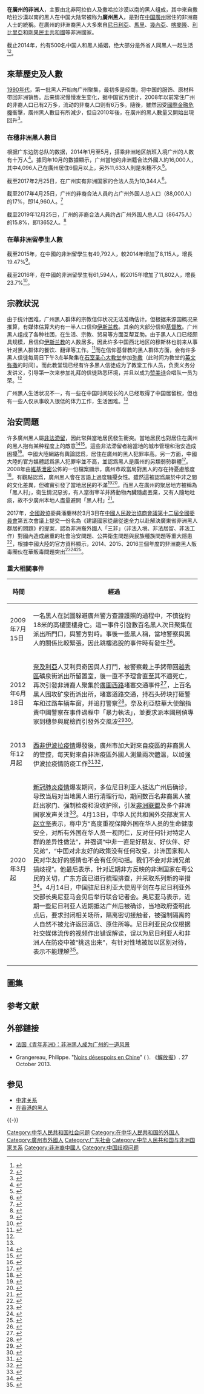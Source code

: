 {{not|廣州黑人}}
{{Merge|廣州黑人|discuss=Talk:在廣州的非洲人#请求与廣州黑人合并|time=2021-06-19T15:04:34+00:00}}
{{NoteTA
|G1=Toponym
}}
'''在廣州的非洲人'''，主要由北非阿拉伯人及撒哈拉沙漠以南的黑人组成，其中來自撒哈拉沙漠以南的黑人在中国大陆常被称为'''廣州黑人'''，是對在[[中国|中国]][[廣州|廣州]]居住的非洲裔人士的統稱。在廣州的非洲裔黑人大多來自[[尼日利亞|尼日利亞]]、[[馬里|馬里]]、[[幾內亞|幾內亞]]、[[喀麥隆|喀麥隆]]、[[利比里亞|利比里亞]]和[[剛果民主共和國|剛果民主共和國]]等非洲國家。

截止2014年，约有500名中国人和黑人婚姻，绝大部分是外省人同黑人一起生活<ref>{{Cite web|title=Bride and prejudice: Afro-Chinese marriages in Guangzhou|url=https://africachinareporting.co.za/2014/06/bride-and-prejudice-afro-chinese-marriages-in-guangzhou/|accessdate=2020-04-14|date=2014-06-03|last=Admin|work=Africa-China Reporting Project|language=en|archive-date=2020-02-15|archive-url=https://web.archive.org/web/20200215054119/https://africachinareporting.co.za/2014/06/bride-and-prejudice-afro-chinese-marriages-in-guangzhou/|dead-url=no}}</ref><ref>{{Cite news|title=China cracks down on African immigrants and traders|url=https://www.theguardian.com/world/2010/oct/06/china-crackdown-african-immigration|newspaper=The Guardian|date=2010-10-06|accessdate=2020-04-14|issn=0261-3077|language=en-GB|first=Tania|last=Branigan|archive-date=2016-11-16|archive-url=https://web.archive.org/web/20161116075754/https://www.theguardian.com/world/2010/oct/06/china-crackdown-african-immigration|dead-url=no}}</ref>。

== 來華歷史及人數 ==
[[1990年代|1990年代]]，第一批黑人开始向广州聚集，最初多是经商，将中国的服饰、原材料带回非洲销售。后来情况慢慢发生变化，据中国官方统计，2008年以前常住广州的非裔人口已有2万多，流动的非裔人口则有6万多。隨後，雖然因受[[2008年環球股災|國際金融危機]]衝擊，廣州黑人數目有所減少，但自2010年後，在廣州的黑人數量又開始出現回升<ref>{{Cite web|url=http://news.takungpao.com/world/exclusive/2013-03/1514946.html|title=10万非洲人逐梦广州 精英阶层隐现|accessdate=2019-01-14|date=2013-03-27|publisher=大公网|archive-date=2019-01-02|archive-url=https://web.archive.org/web/20190102183334/http://news.takungpao.com/world/exclusive/2013-03/1514946.html|dead-url=no}}</ref>。
=== 在穗非洲黑人數目 ===
根据广东边防总队的数据，2014年1月至5月，搭乘非洲地区航班入境广州的人数有十万人<ref name="multiple">{{Cite web|url=http://city.ifeng.com/a/20140918/412835_0.shtml|title=广州常住非裔人口或达30万 被称第三世界首都|accessdate=2015-05-01|date=2014-09-18|publisher=凤凰网|archiveurl=https://web.archive.org/web/20140920221236/http://city.ifeng.com/a/20140918/412835_0.shtml|archivedate=2014-09-20|deadurl=yes}}</ref>。據同年10月的數據顯示，广州當地的非洲籍合法外國人約16,000人，其中4,096人己在廣州居住6個月以上，另外11,633人則是來穗不久<ref>{{Cite web|title=廣州防伊波拉 為非洲人量體溫|url=https://www.nownews.com/news/20141031/1485065|accessdate=2019-07-20|date=2014-10-31|publisher=NOWnews今日新聞|archiveurl=https://web.archive.org/web/20180127083747/https://www.nownews.com/news/20141031/1485065|archivedate=2018-01-27|dead-url=yes}}</ref>。

截至2017年2月25日，在广州实有非洲国家的合法人员为10,344人<ref>{{Cite web|url=http://news.sina.com.cn/o/2017-03-13/doc-ifychavf2645633.shtml|title=在广州非洲国家人员降至10344人 达近年最低值|accessdate=2019-01-14|date=2017-03-13|publisher=中国新闻网|archive-date=2017-04-01|archive-url=https://web.archive.org/web/20170401174141/http://news.sina.com.cn/o/2017-03-13/doc-ifychavf2645633.shtml|dead-url=no}}</ref>。

截至2017年4月25日，广州的非裔合法人員约占广州外国人总人口（88,000人）的17%，即14,960人。<ref>{{Cite web|url=http://www.chinanews.com/sh/2017/05-11/8221431.shtml|title=广州现有在住外国人8.8万人 过半来自亚洲国家|accessdate=2019-01-14|date=2017-05-11|publisher=中国新闻网|archive-date=2018-09-09|archive-url=https://web.archive.org/web/20180909112537/http://www.chinanews.com/sh/2017/05-11/8221431.shtml|dead-url=no}}</ref>

截至2019年12月25日，广州的非裔合法人員约占广州外国人总人口（86475人）的15.8%，即13652人。<ref name="#1">{{Cite web|url=https://www.hk01.com/%E8%A1%8C%E8%B5%B0%E4%B8%AD%E5%9C%8B/463127/%E6%96%B0%E5%86%A0%E8%82%BA%E7%82%8E-%E5%9C%96%E8%BC%AF-%E9%9D%9E%E6%B4%B2%E4%BA%BA%E5%9C%A8%E5%BB%A3%E5%B7%9E%E7%9A%84-%E7%94%9F%E5%AD%98%E4%B9%8B%E9%81%93#media_id=4370132BF9|title=非洲人在廣州的生存之道|accessdate=2020-04-20|work=香港01|dead-url=yes}}</ref>

=== 在華非洲留學生人數 ===
截至2015年，在中國的非洲留學生有49,792人，較2014年增加了8,115人，增長19.47%<ref>{{Cite web|url=http://www.moe.gov.cn/jyb_xwfb/gzdt_gzdt/s5987/201604/t20160414_238263.html|title=2015年全国来华留学生数据发布|accessdate=2019-01-14|date=2016-04-14|publisher=[[中华人民共和国教育部|中华人民共和国教育部]]|archive-date=2017-12-26|archive-url=https://web.archive.org/web/20171226234008/http://www.moe.gov.cn/jyb_xwfb/gzdt_gzdt/s5987/201604/t20160414_238263.html|dead-url=no}}</ref>。

截至2016年，在中國的非洲留學生有61,594人，較2015年增加了11,802人，增長23.7%<ref>{{Cite web|url=http://www.moe.gov.cn/jyb_xwfb/xw_fbh/moe_2069/xwfbh_2017n/xwfb_170301/170301_sjtj/201703/t20170301_297677.html|title=2016年度我国来华留学生情况统计|accessdate=2019-01-14|date=2017-03-01|publisher=中华人民共和国教育部|archive-date=2018-05-27|archive-url=https://web.archive.org/web/20180527154959/http://www.moe.gov.cn/jyb_xwfb/xw_fbh/moe_2069/xwfbh_2017n/xwfb_170301/170301_sjtj/201703/t20170301_297677.html|dead-url=yes}}</ref>。

== 宗教狀況 ==
由于统计困难，广州黑人群体的宗教信仰状况无法准确估计。但根据来源国概况来推算，有媒体估算大约有一半人口信仰[[伊斯兰教|伊斯兰教]]。其余的大部分信仰[[基督教|基督教]]。广州黑人组成了各种社团，在生活、宗教、贸易等方面互帮互助。由于黑人人口已经颇具规模，且信仰[[伊斯兰教|伊斯兰教]]的人数居多。因此许多中国西北地区的穆斯林也前来从事针对黑人群体的餐饮、翻译等工作。<ref name="#2">{{Cite web|url=http://www.qikan.com/article/8AC958D3-4C9E-44CE-B841-C56F62DA9BF9|title=非洲黑人在广州|accessdate=2019-01-14|work=www.qikan.com|archive-url=https://web.archive.org/web/20180127004542/http://www.qikan.com/article/8AC958D3-4C9E-44CE-B841-C56F62DA9BF9|archive-date=2018-01-27|dead-url=yes}}</ref>而在信仰基督教的黑人群体方面，会有许多黑人信徒每周日下午3点半聚集在[[石室圣心大教堂|石室圣心大教堂]]参加[[弥撒|弥撒]]（此时间为教堂的[[英文|英文]][[弥撒|弥撒]]的时间）。而此教堂现已经有许多黑人信徒成为了教堂工作人员，负责义务分发讲义，引导第一次来参加礼拜的信徒熟悉环境，并且以成为[[讚美詩|赞美诗]]合唱队一员为荣。<ref name="#1"/>

广州黑人生活状况不一，有一些在中国时间较长的人已经取得了中国居留权，但也有一些人仅从事收入很低的体力工作，生活困难。<ref name="#2"/>

== 治安問題 ==
许多廣州黑人屬[[非法移民|非法滯留]]，因此常與當地居民發生衝突。當地居民也對居住在廣州的黑人抱有某种程度上的敵意<ref>{{cite web|url=http://news.sina.com.cn/c/2014-08-15/080530689251.shtml|title=日媒:非法滞留广州黑人超30万 常与当地人摩擦|date=2014-08-15|publisher=新浪|accessdate=2018-01-21|archive-date=2018-01-21|archive-url=https://web.archive.org/web/20180121184634/http://news.sina.com.cn/c/2014-08-15/080530689251.shtml|dead-url=no}}</ref><ref>{{cite web|url=https://www.washingtonpost.com/news/worldviews/wp/2016/05/27/china-and-india-have-a-huge-problem-with-racism-toward-black-people/?utm_term=.58111ec3497d|title=WorldViews: China and India have a huge problem with racism toward black people|date=2016-05-27|publisher=华盛顿邮报|accessdate=2018-01-21|archive-date=2018-01-21|archive-url=https://web.archive.org/web/20180121184713/https://www.washingtonpost.com/news/worldviews/wp/2016/05/27/china-and-india-have-a-huge-problem-with-racism-toward-black-people/?utm_term=.58111ec3497d|dead-url=no}}</ref>。這些非法滯留者給當地的城市管理和治安造成困擾<ref>{{cite web|url=http://news.sina.com.cn/c/2014-09-18/052830874575.shtml|title=广州常住非裔人士或达30万 被称作第三世界首都|date=2014-09-18|publisher=新浪|accessdate=2018-01-21|archive-date=2018-01-22|archive-url=https://web.archive.org/web/20180122001135/http://news.sina.com.cn/c/2014-09-18/052830874575.shtml|dead-url=no}}</ref>。中國大陸網路有輿論認爲，居住在廣州的黑人犯罪率高。另一方面，中國大陸的官方媒體認爲黑人犯罪率並不高，並認爲黑人是廣州的另類弱勢群體<ref>{{cite web|url=http://news.cntv.cn/special/thinkagain/guangzhounegros/|title=广州黑人，大城市的另类弱势群体|publisher=央视网|accessdate=2018-01-21|archive-date=2018-01-22|archive-url=https://web.archive.org/web/20180122001036/http://news.cntv.cn/special/thinkagain/guangzhounegros/|dead-url=no}}</ref>。2008年由[[維基泄密|維基泄密]]公佈的一份檔案顯示，廣州市政當局對黑人的存在持憂慮態度<ref>{{cite web|url=http://edition.cnn.com/2016/06/26/asia/africans-leaving-guangzhou-china/index.html|title=The African migrants giving up on the Chinese dream|date=2016-06-26|publisher=CNN|accessdate=2018-01-21|archive-date=2018-01-21|archive-url=https://web.archive.org/web/20180121184652/http://edition.cnn.com/2016/06/26/asia/africans-leaving-guangzhou-china/index.html|dead-url=no}}</ref>。有觀點認爲，廣州黑人會在言語上過度騷擾女性。雖然這被認爲屬於中非之間的文化差異，但確實引發了當地居民的不滿<ref>{{Cite web|url=http://news.sina.com.cn/c/2011-07-19/014422836437.shtml|title=黑人談廣州 快評：如果包容，請別叫他們黑鬼|accessdate=2019-01-14|date=2011-07-19|publisher=新浪|archive-date=2017-08-28|archive-url=https://web.archive.org/web/20170828142652/http://news.sina.com.cn/c/2011-07-19/014422836437.shtml|dead-url=no}}</ref><ref>{{cite web|url=http://news.sohu.com/20090817/n266017775.shtml|title=广州市民谈黑人：别对他们笑 笑了他们会求爱|date=2009-08-17|publisher=南都週刊|accessdate=2012-03-07|archive-date=2012-05-10|archive-url=https://web.archive.org/web/20120510020802/http://news.sohu.com/20090817/n266017775.shtml|dead-url=no}}</ref>。而黑人在廣州的聚居地方被稱為「黑人村」，衛生情況惡劣，有人當街宰羊并將動物內臟隨處丟棄，又有人隨地吐痰，故不少廣州本地人盡量避開「黑人村」<ref>{{Cite web |url=http://news.stheadline.com/dailynews/content_hk/2014/08/21/298153.asp |title=伊波拉隨時殺到 廣州「黑人村」播毒危機處處 |accessdate=2018-01-26 |archive-date=2018-05-27 |archive-url=https://web.archive.org/web/20180527150522/http://mob.hkheadline.com.hk/dailynews/content_hk/2014/08/21/298153.asp |dead-url=yes }}</ref>。

2017年，[[中国人民政治协商会议全国委员会|全國政協]]委員潘慶林於3月3日在[[中国人民政治协商会议第十二届全国委员会|中國人民政治協商會議第十二屆全國委員會]]第五次會議上提交一份名為《建議國家從嚴從速全力以赴解決廣東省非洲黑人群居的問題》的提案，認為非洲裔外國人「三非」（非法入境、非法居留、非法工作）對國內造成嚴重的社會治安問題、公共衛生問題與民族種族問題等重大隱患<ref>{{Cite web|url=http://news.wenweipo.com/2017/03/03/IN1703030063.htm|title=潘慶林：從嚴從速全力以赴解決廣東省非洲黑人群居的問題|accessdate=2019-01-14|date=2017-03-03|publisher=文汇报|archive-date=2018-05-27|archive-url=https://web.archive.org/web/20180527151117/http://news.wenweipo.com/2017/03/03/IN1703030063.htm|dead-url=yes}}</ref>，根據中國大陸的官方資料顯示，2014、2015、2016三個年度的非洲裔黑人販毒團伙在華販毒問題突出<ref>{{Cite web|url=http://www.scio.gov.cn/xwfbh/xwbfbh/wqfbh/2015/32959/xgbd32967/Document/1438524/1438524.htm|title=《2014年中国毒品形势报告》|accessdate=2019-01-14|work=www.scio.gov.cn|archive-date=2018-05-27|archive-url=https://web.archive.org/web/20180527152002/http://www.scio.gov.cn/xwfbh/xwbfbh/wqfbh/2015/32959/xgbd32967/Document/1438524/1438524.htm|dead-url=no}}</ref><ref>{{Cite web |url=http://news.xinhuanet.com/live/2016-02/18/c_128730815_3.htm |title=《2015年中国毒品形势报告》 |accessdate=2017-06-13 |archive-date=2018-05-27 |archive-url=https://web.archive.org/web/20180527152351/http://www.xinhuanet.com/live/2016-02/18/c_128730815_3.htm |dead-url=no }}</ref><ref>{{Cite web|url=http://news.cctv.com/2017/03/27/ARTI68WUo0jETZYDKPo6JJKZ170327.shtml|title=2016年中国毒品形势报告发布 吸毒人员仍在缓慢增长|accessdate=2019-01-14|date=2017-03-27|publisher=央视网|archive-date=2018-05-27|archive-url=https://web.archive.org/web/20180527152810/http://news.cctv.com/2017/03/27/ARTI68WUo0jETZYDKPo6JJKZ170327.shtml|dead-url=yes}}</ref>。
=== 重大相關事件 ===
{| class="wikitable" 		
|-		
! 時間 !! 經過 		
|-		
|  2009年7月15日 || 一名黑人在試圖躲避廣州警方查證護照的過程中，不慎從約18米的高樓墜樓身亡。這一事件引發數百名黑人次日聚集在派出所門口，與警方對峙。事後一些黑人稱，當地警察與黑人的關係比較緊張，因此跳樓逃脫的事件時有發生<ref>{{Cite web|url=http://gd.nfdaily.cn/content/2009-07/20/content_5387778.htm|title=近20万黑人居留广州 拷问在华外国人管理体制|accessdate=2019-01-14|date=2009-07-20|publisher=南方报网|archiveurl=https://archive.today/20120710110516/http://gd.nfdaily.cn/content/2009-07/20/content_5387778.htm|archivedate=2012-07-10|dead-url=yes}}</ref>。
|-		
|  2012年6月18日 ||[[奈及利亞|奈及利亞]]人艾利貝奇因與人打鬥，被警察戴上手銬帶回[[越秀區|越秀區]]礦泉街派出所留置室，後一直不予理會直至其不適死亡，再次引發非洲裔人聚集於[[广园路|廣園西路]]堵塞交通事件<ref>{{Cite web|url=http://stock.591hx.com/article/2012-06-20/0000519592s_10.shtml|title=广州聚集堵路：广州外籍男与人打斗后死于派出所 外国人围聚堵路|accessdate=2019-01-14|date=华讯财经|publisher=2012-06-20|archive-url=https://web.archive.org/web/20181231085524/http://stock.591hx.com/article/2012-06-20/0000519592s_10.shtml|archive-date=2018-12-31|dead-url=yes}}</ref>，上百名黑人围攻矿泉街派出所，堵塞道路交通，持石头砖块打砸警车和过路车辆车窗，并追打警察<ref>{{Cite web|url=http://theory.people.com.cn/n/2014/0918/c388580-25686752-4.html|title=梅新育：当前我国跨境人口流动的风险与挑战|accessdate=2019-01-14|date=2014-09-18|publisher=人民网|archive-date=2018-05-27|archive-url=https://web.archive.org/web/20180527151351/http://theory.people.com.cn/n/2014/0918/c388580-25686752-4.html|dead-url=no}}</ref>。奈及利亞駐華大使館指責中國警察在事件過程中「暴力執法」，並要求派本國刑偵專家到穗參與屍檢而引發外交風波<ref>{{Cite web|url=http://news.sina.com.cn/c/2012-06-21/031224630151.shtml|title=尼日利亚希望派专家调查其公民在华死亡事件|accessdate=2019-01-14|date=2012-06-21|publisher=新浪|archive-date=2019-01-14|archive-url=https://web.archive.org/web/20190114210631/http://news.sina.com.cn/c/2012-06-21/031224630151.shtml|dead-url=no}}</ref><ref>{{Cite web |url=http://news.qq.com/a/20120622/000269.htm |title=外交部：依法调查尼日利亚男子在广州死亡事件 |accessdate=2017-06-13 |archive-date=2018-01-23 |archive-url=https://web.archive.org/web/20180123072251/https://news.qq.com/a/20120622/000269.htm |dead-url=no }}</ref>。
|-		
|  2013年12月起 || [[2014年西非伊波拉病毒疫情|西非伊波拉疫情]]爆發後，廣州市加大對來自疫區的非裔黑人的管控，每天對來自非洲疫區外國人測量兩次體溫，以加強伊波拉疫情防疫工作<ref>{{Cite web|url=https://www.chinatimes.com/realtimenews/20141031005085-260409|title=廣州防伊波拉 為非洲人量體溫|accessdate=2019-01-14|date=2014-10-30|publisher=中時電子報|archive-date=2019-01-14|archive-url=https://web.archive.org/web/20190114210317/https://www.chinatimes.com/realtimenews/20141031005085-260409|dead-url=no}}</ref><ref>{{Cite web|url=http://ex.cssn.cn/djch/djch_djchhg/glplfwvzrfughodnia/201412/t20141219_1449512.shtml|title=探访广州非裔人口聚居区|accessdate=2019-01-14|date=2014-12-19|publisher=中国社会科学网|archive-date=2019-01-15|archive-url=https://web.archive.org/web/20190115023111/http://ex.cssn.cn/djch/djch_djchhg/glplfwvzrfughodnia/201412/t20141219_1449512.shtml|dead-url=no}}</ref>，
|-
|  2020年3月起 || [[2019冠状病毒病中国大陆疫情|新冠肺炎疫情]]爆发期间，多位尼日利亚人抵达广州后确诊，导致当局对当地黑人进行清理行动，期间数百名非裔黑人被赶出家门、强制检疫和没收护照，引发[[非洲联盟|非洲联盟]]及多个非洲国家发声关注<ref>{{cite web |title=非洲裔人士在中国广州“被歧视”引发外交风波 |url=https://www.bbc.com/zhongwen/simp/world-52259702 |website=BBC News 中文 |accessdate=2020-04-12 |date=2020-04-12 |archive-date=2020-04-12 |archive-url=https://web.archive.org/web/20200412182418/https://www.bbc.com/zhongwen/simp/world-52259702 |dead-url=no }}</ref>。4月13日，中华人民共和国外交部发言人[[赵立坚|赵立坚]]表示，称中方“高度重视保障外国在华人员的生命健康安全，对所有外国在华人员一视同仁，反对任何针对特定人群的差异性做法”，并强调“中非一直是好朋友、好伙伴、好兄弟”，“中国对非友好的政策没有任何改变，非洲国家和人民对华友好的感情也不会有任何动摇。我们不会对非洲兄弟搞歧视”。他最后表示，针对近期非方反映的非洲国家在粤公民的关切，广东方面已进行梳理排查，并采取系列新的举措<ref>{{cite web|title=非洲人在广东等地遭歧视？外交部回应|url=http://www.bjnews.com.cn/news/2020/04/13/716305.html|website=新京报|author=申杨 靳丹妮|accessdate=2020-04-13|date=2020-04-13|archive-date=2020-04-17|archive-url=https://web.archive.org/web/20200417021446/http://www.bjnews.com.cn/news/2020/04/13/716305.html|dead-url=no}}</ref>。4月14日，中国驻尼日利亚大使周平剑在与尼日利亚外交部长奥尼亚马会见后举行联合记者会。奥尼亚马表示，近期一些尼日利亚人近期抵达广州后被确诊，当地政府查明此点后，要求封闭相关场所，隔离密切接触者，被强制隔离的人自然不被允许返回酒店、原住所等。尼日利亚民众仅根据社交媒体流传的视频作出错误解读，误以为尼日利亚人和非洲人在防疫中被“挑选出来”，有针对性地被加以区别对待，表示不能理解<ref>{{cite web|title=尼日利亚外长：部分公民在广州未遵守防疫规定，社交媒体误读|url=http://kuaixun.stcn.com/2020/0415/15845763.shtml|website=证券时报网|accessdate=2020-04-15|date=2020-04-15|archive-date=2021-06-03|archive-url=https://web.archive.org/web/20210603074127/http://kuaixun.stcn.com/2020/0415/15845763.shtml}}</ref>。
|-			
|}

== 圖集 ==
{{multiple image
|align = center
|width = 180
|image1 = African area, Guangzhou - 01.jpg
|image2 = African area, Guangzhou - 02.jpg
|image3 = African area, Guangzhou - 03.jpg
|image4 = African area, Guangzhou - 04.jpg
|image5 = African area, Guangzhou - 05.jpg
| footer = [[廣州|廣州]]黑人聚居區
}}
== 参考文献 ==
{{Reflist|30em}}

== 外部鏈接 ==
* [http://www.chuguo.cn/news/113657.xhtml 法国《青年非洲》：非洲黑人成为广州的一道风景]{{Wayback|url=http://www.chuguo.cn/news/113657.xhtml |date=20130929084938 }}	
* {{fr icon}} Grangereau, Philippe. "[http://www.liberation.fr/monde/2013/10/27/chinenoirs-desespoirs_942712 Noirs désespoirs en Chine]" ( {{WebCite|url=https://www.webcitation.org/6XYK5Doqa?url=http://www.liberation.fr/monde/2013/10/27/chinenoirs-desespoirs_942712 |date=20150405031203 |dateformat=iso }}). 《[[解放报|解放报]]》. 27 October 2013.
	
== 参见 ==	
{{Portal|中华人民共和国|广东|廣州|非洲|国际关系}}
* [[中非关系|中非关系]]
* [[在香港的黑人|在香港的黑人]]

{{-}}	
{{中华人民共和国外交}}

[[Category:中华人民共和国社会问题|Category:中华人民共和国社会问题]]
[[Category:在中华人民共和国的外国人|Category:在中华人民共和国的外国人]]
[[Category:廣州市外國人|Category:廣州市外國人]]
[[Category:广东社会|Category:广东社会]]
[[Category:中华人民共和国与非洲国家关系|Category:中华人民共和国与非洲国家关系]]
[[Category:非洲裔中國人|Category:非洲裔中國人]]
[[Category:中国歧视问题|Category:中国歧视问题]]